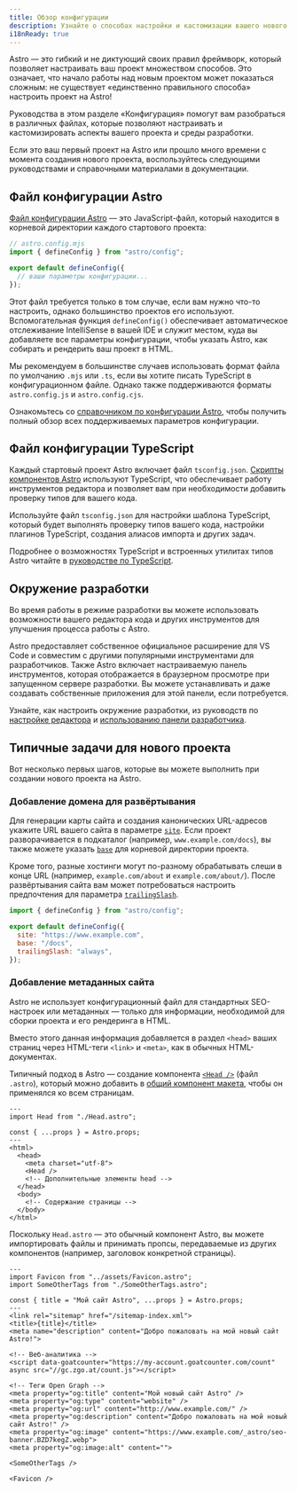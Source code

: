 ```yaml
---
title: Обзор конфигурации  
description: Узнайте о способах настройки и кастомизации вашего нового проекта и процесса разработки.
i18nReady: true
---
```


Astro — это гибкий и не диктующий своих правил фреймворк, который позволяет настраивать ваш проект множеством способов. Это означает, что начало работы над новым проектом может показаться сложным: не существует «единственно правильного способа» настроить проект на Astro!

Руководства в этом разделе «Конфигурация» помогут вам разобраться в различных файлах, которые позволяют настраивать и кастомизировать аспекты вашего проекта и среды разработки.

Если это ваш первый проект на Astro или прошло много времени с момента создания нового проекта, воспользуйтесь следующими руководствами и справочными материалами в документации.

## Файл конфигурации Astro

[Файл конфигурации Astro](/ru/reference/configuration-reference/) — это JavaScript-файл, который находится в корневой директории каждого стартового проекта:

```js
// astro.config.mjs
import { defineConfig } from "astro/config";

export default defineConfig({
  // ваши параметры конфигурации...
});
```

Этот файл требуется только в том случае, если вам нужно что-то настроить, однако большинство проектов его используют. Вспомогательная функция `defineConfig()` обеспечивает автоматическое отслеживание IntelliSense в вашей IDE и служит местом, куда вы добавляете все параметры конфигурации, чтобы указать Astro, как собирать и рендерить ваш проект в HTML.

Мы рекомендуем в большинстве случаев использовать формат файла по умолчанию `.mjs` или `.ts`, если вы хотите писать TypeScript в конфигурационном файле. Однако также поддерживаются форматы `astro.config.js` и `astro.config.cjs`.

<ReadMore>Ознакомьтесь со [справочником по конфигурации Astro](/ru/reference/configuration-reference/), чтобы получить полный обзор всех поддерживаемых параметров конфигурации.</ReadMore>

## Файл конфигурации TypeScript

Каждый стартовый проект Astro включает файл `tsconfig.json`. [Скрипты компонентов Astro](/ru/basics/astro-components/#скрипт-компонента) используют TypeScript, что обеспечивает работу инструментов редактора и позволяет вам при необходимости добавить проверку типов для вашего кода.

Используйте файл `tsconfig.json` для настройки шаблона TypeScript, который будет выполнять проверку типов вашего кода, настройки плагинов TypeScript, создания алиасов импорта и других задач.

<ReadMore>Подробнее о возможностях TypeScript и встроенных утилитах типов Astro читайте в [руководстве по TypeScript](/ru/guides/typescript/).</ReadMore>

## Окружение разработки

Во время работы в режиме разработки вы можете использовать возможности вашего редактора кода и других инструментов для улучшения процесса работы с Astro.

Astro предоставляет собственное официальное расширение для VS Code и совместим с другими популярными инструментами для разработчиков. Также Astro включает настраиваемую панель инструментов, которая отображается в браузерном просмотре при запущенном сервере разработки. Вы можете устанавливать и даже создавать собственные приложения для этой панели, если потребуется.

<ReadMore>Узнайте, как настроить окружение разработки, из руководств по [настройке редактора](/ru/editor-setup/) и [использованию панели разработчика](/ru/guides/dev-toolbar/).</ReadMore>

## Типичные задачи для нового проекта

Вот несколько первых шагов, которые вы можете выполнить при создании нового проекта на Astro.

### Добавление домена для развёртывания

Для генерации карты сайта и создания канонических URL-адресов укажите URL вашего сайта в параметре [`site`](/ru/reference/configuration-reference/#site). Если проект разворачивается в подкаталог (например, `www.example.com/docs`), вы также можете указать [`base`](/ru/reference/configuration-reference/#base) для корневой директории проекта.

Кроме того, разные хостинги могут по-разному обрабатывать слеши в конце URL (например, `example.com/about` и `example.com/about/`). После развёртывания сайта вам может потребоваться настроить предпочтения для параметра [`trailingSlash`](/ru/reference/configuration-reference/#trailingslash).

```js title="astro.config.mjs"
import { defineConfig } from "astro/config";

export default defineConfig({
  site: "https://www.example.com",
  base: "/docs",
  trailingSlash: "always",
});
```

### Добавление метаданных сайта

Astro не использует конфигурационный файл для стандартных SEO-настроек или метаданных — только для информации, необходимой для сборки проекта и его рендеринга в HTML.

Вместо этого данная информация добавляется в раздел `<head>` ваших страниц через HTML-теги `<link>` и `<meta>`, как в обычных HTML-документах.

Типичный подход в Astro — создание компонента [`<Head />`](/ru/basics/astro-components/) (файл `.astro`), который можно добавить в [общий компонент макета](/ru/basics/layouts/), чтобы он применялся ко всем страницам.

```astro title="src/components/MainLayout.astro"
---
import Head from "./Head.astro";

const { ...props } = Astro.props;
---
<html>
  <head>
    <meta charset="utf-8">
    <Head />
    <!-- Дополнительные элементы head -->
  </head>
  <body>
    <!-- Содержание страницы -->
  </body>
</html>
```

Поскольку `Head.astro` — это обычный компонент Astro, вы можете импортировать файлы и принимать пропсы, передаваемые из других компонентов (например, заголовок конкретной страницы).

```astro title="src/components/Head.astro"
---
import Favicon from "../assets/Favicon.astro";
import SomeOtherTags from "./SomeOtherTags.astro";

const { title = "Мой сайт Astro", ...props } = Astro.props;
---
<link rel="sitemap" href="/sitemap-index.xml">
<title>{title}</title>
<meta name="description" content="Добро пожаловать на мой новый сайт Astro!">

<!-- Веб-аналитика -->
<script data-goatcounter="https://my-account.goatcounter.com/count" async src="//gc.zgo.at/count.js"></script>

<!-- Теги Open Graph -->
<meta property="og:title" content="Мой новый сайт Astro" />
<meta property="og:type" content="website" />
<meta property="og:url" content="http://www.example.com/" />
<meta property="og:description" content="Добро пожаловать на мой новый сайт Astro!" />
<meta property="og:image" content="https://www.example.com/_astro/seo-banner.BZD7kegZ.webp">
<meta property="og:image:alt" content="">

<SomeOtherTags />

<Favicon />
```
